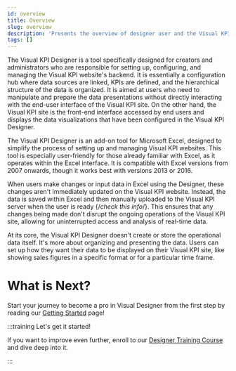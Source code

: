 ```yaml
---
id: overview
title: Overview
slug: overview
description: 'Presents the overview of designer user and the Visual KPI design toll.'
tags: []
---
```



The Visual KPI Designer is a tool specifically designed for creators and administrators who are responsible for setting up, configuring, and managing the Visual KPI website's backend. It is essentially a configuration hub where data sources are linked, KPIs are defined, and the hierarchical structure of the data is organized. It is aimed at users who need to manipulate and prepare the data presentations without directly interacting with the end-user interface of the Visual KPI site. On the other hand, the Visual KPI site is the front-end interface accessed by end users and displays the data visualizations that have been configured in the Visual KPI Designer. 

The Visual KPI Designer is an add-on tool for Microsoft Excel, designed to simplify the process of setting up and managing Visual KPI websites. This tool is especially user-friendly for those already familiar with Excel, as it operates within the Excel interface. It is compatible with Excel versions from 2007 onwards, though it works best with versions 2013 or 2016. 

<StylizedImage
  imgURL="img/overview/designer-overview2.png"
  alt="Visual Designer Overview"
/>

When users make changes or input data in Excel using the Designer, these changes aren't immediately updated on the Visual KPI website. Instead, the data is saved within Excel and then manually uploaded to the Visual KPI server when the user is ready {/*check this info*/}. This ensures that any changes being made don't disrupt the ongoing operations of the Visual KPI site, allowing for uninterrupted access and analysis of real-time data. 

At its core, the Visual KPI Designer doesn't create or store the operational data itself. It's more about organizing and presenting the data. Users can set up how they want their data to be displayed on their Visual KPI site, like showing sales figures in a specific format or for a particular time frame. 

# What is Next?

Start your journey to become a pro in Visual Designer from the first step by reading our [Getting Started](google.com) page!

:::training Let's get it started!

If you want to improve even further, enroll to our [Designer Training Course](www.google.com) and dive deep into it.

:::

